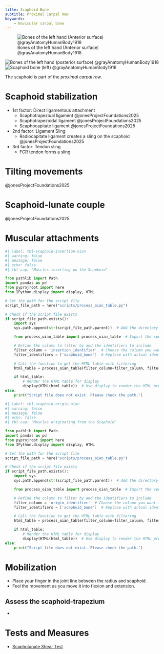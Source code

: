 ```yaml
---
title: Scaphoid Bone
subtitle: Proximal Carpal Row
keywords:
    - Navicular carpal bone
---
```


![Bones of the left hand (Anterior surface) @grayAnatomyHumanBody1918](/The Archive/Images/Gray anatomy 1918 images/Osteology/image219 Bones of the left hand. Volar surface.gif){#fig-gray1918-image219}


![Bones of the left hand (posterior surface) @grayAnatomyHumanBody1918](/The Archive/Images/Gray anatomy 1918 images/Osteology/image220 Bones of the left hand. Dorsal surface.gif){#fig-gray1918-image220}
![Scaphoid bone (left) @grayAnatomyHumanBody1918](/The Archive/Images/Gray anatomy 1918 images/Osteology/image221 The left navicular bone.gif){#fig-gray1918-image221}


The scaphoid is part of the *proximal carpal row*.



# Scaphoid stabilization

- 1st factor: Direct ligamentous attachment
    - Scaphotrapeziual ligament @jonesProjectFoundations2025
    - Scaphotrapezoidal ligament @jonesProjectFoundations2025
    - Scaphocapitate ligament @jonesProjectFoundations2025
- 2nd factor: Ligament Sling
    - Radiocapitate ligament creates a sling on the scaphoid @jonesProjectFoundations2025
- 3rd factor: Tendon sling
    - FCR tendon forms a sling


# Tilting movements

@jonesProjectFoundations2025

# Scaphoid-lunate couple
@jonesProjectFoundations2025


# Muscular attachments


```python
#| label: tbl-scaphoid-insertion-oian
#| warning: false
#| message: false
#| echo: false
#| tbl-cap: "Muscles inserting on the Scaphoid"

from pathlib import Path
import pandas as pd
from pyprojroot import here
from IPython.display import display, HTML

# Set the path for the script file
script_file_path = here("scripts/process_oian_table.py")

# Check if the script file exists
if script_file_path.exists():
    import sys
    sys.path.append(str(script_file_path.parent))  # Add the directory of the script to the system path

    from process_oian_table import process_oian_table  # Import the specific function

    # Define the column to filter by and the identifiers to include
    filter_column = 'insertion_identifier'  # Choose the column you want to filter by
    filter_identifiers = ['scaphoid_bone']  # Replace with actual identifiers you want to include

    # Call the function to get the HTML table with filtering
    html_table = process_oian_table(filter_column=filter_column, filter_identifiers=filter_identifiers)

    if html_table:
        # Render the HTML table for display
        display(HTML(html_table))  # Use display to render the HTML properly
else:
    print("Script file does not exist. Please check the path.")

```


```python
#| label: tbl-scaphoid-origin-oian
#| warning: false
#| message: false
#| echo: false
#| tbl-cap: "Muscles originating from the Scaphoid"

from pathlib import Path
import pandas as pd
from pyprojroot import here
from IPython.display import display, HTML

# Set the path for the script file
script_file_path = here("scripts/process_oian_table.py")

# Check if the script file exists
if script_file_path.exists():
    import sys
    sys.path.append(str(script_file_path.parent))  # Add the directory of the script to the system path

    from process_oian_table import process_oian_table  # Import the specific function

    # Define the column to filter by and the identifiers to include
    filter_column = 'origin_identifier'  # Choose the column you want to filter by
    filter_identifiers = ['scaphoid_bone']  # Replace with actual identifiers you want to include

    # Call the function to get the HTML table with filtering
    html_table = process_oian_table(filter_column=filter_column, filter_identifiers=filter_identifiers)

    if html_table:
        # Render the HTML table for display
        display(HTML(html_table))  # Use display to render the HTML properly
else:
    print("Script file does not exist. Please check the path.")

```


# Mobilization

- Place your finger in the joint line between the radius and scaphoid.
- Feel the movement as you move it into flexion and extension.


## Assess the scaphoid-trapezium

- 


# Tests and Measures

- [Scapholunate Shear Test]({{< var ref-scapholunate-shear-test.path >}})